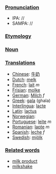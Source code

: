 ===[[Pronunciation]]===
*IPA: //
*SAMPA: //
===[[Etymology]]===
===[[Noun]]===
===[[Translation]]s===
*[[Chinese]]: [[牛奶]]
*[[Dutch]]: [[melk]]
*[[French]]: [[lait]] ''m''
*[[Frisian]]: [[molke]]
*[[German]]: [[Milch]] ''f''
*[[Greek]]: [[gala]] (ghala)
*[[Interlingua]]: [[lacte]]
*[[Latin]]: [[lactus]]
*[[Norwegian]]:
*[[Portuguese]]: [[leite]] ''m''
*[[Romanian]]: [[lapte]] ''m''
*[[Spanish]]: [[leche]] ''f''
*[[Swedish]]: [[mjölk]]
===[[Related words]]===
*[[milk product]]
*[[milkshake]]